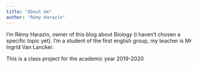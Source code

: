 ```yaml
---
title: "About me"
author: "Rémy Harazin"
---
```

I'm Rémy Harazin, owner of this blog about Biology (i haven't chosen a specific topic yet).
I'm a student of the first english group, my teacher is Mr Ingrid Van Lancker.

This is a class project for the academic year 2019-2020
